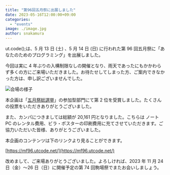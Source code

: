 ```yaml
---
title: "第96回五月祭に出展しました"
date: 2023-05-16T12:00:00+09:00
categories:
  - "events"
image: ./image.jpg
author: snakamura
---
```


ut.code();は、5 月 13 日 (土) 、5 月 14 日 (日) に行われた第 96 回五月祭に「あなたのためのプログラミング」を出展しました。

今回は実に 4 年ぶりの入構制限なしの開催となり、雨天であったにもかかわらず多くの方にご来場いただきました。お待たせしてしまった方、ご案内できなかった方は、申し訳ございませんでした。

![会場の様子](./room.jpg)

本企画は「[五月祭総選挙](https://gogatsusai.jp/96/visitor/awards/)」の参加型部門にて第 2 位を受賞しました。たくさんの投票をいただきありがとうございました。

また、カンパにつきましては総額が 20,161 円となりました。こちらは ノート PC のレンタル費用、ビラ・ポスターの印刷費用に充てさせていただきます。ご協力いただいた皆様、ありがとうございました。

本企画のコンテンツは下のリンクより見ることができます。

[https://mf96.utcode.net/](https://mf96.utcode.net/)

改めまして、ご来場ありがとうございました。よろしければ、2023 年 11 月 24 日（金）〜26 日（日）に開催予定の第 74 回駒場祭でまたお会いしましょう。
